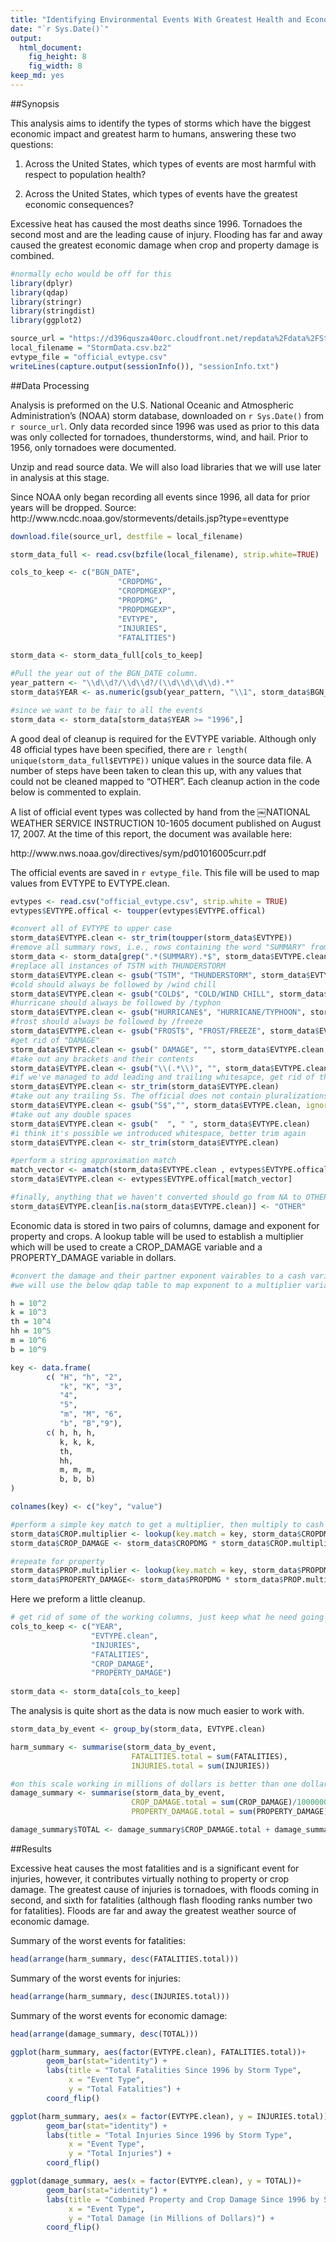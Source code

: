 ```yaml
---
title: "Identifying Environmental Events With Greatest Health and Economic Effects"
date: "`r Sys.Date()`"
output: 
  html_document: 
    fig_height: 8
    fig_width: 8
keep_md: yes
---
```


##Synopsis

This analysis aims to identify the types of storms which have the biggest economic impact and greatest harm to humans, answering these two questions:

1. Across the United States, which types of events are most harmful with respect to population health?

2. Across the United States, which types of events have the greatest economic consequences?

Excessive heat has caused the most deaths since 1996. Tornadoes the second most and are the leading cause of injury. Flooding has far and away caused the greatest economic damage when crop and property damage is combined.



```r
#normally echo would be off for this
library(dplyr)
library(qdap)
library(stringr)
library(stringdist)
library(ggplot2)

source_url = "https://d396qusza40orc.cloudfront.net/repdata%2Fdata%2FStormData.csv.bz2"
local_filename = "StormData.csv.bz2"
evtype_file = "official_evtype.csv"
writeLines(capture.output(sessionInfo()), "sessionInfo.txt")
```


##Data Processing

Analysis is preformed on the U.S. National Oceanic and Atmospheric Administration's (NOAA) storm database, downloaded on `r Sys.Date()` from `r source_url`. Only data recorded since 1996 was used as prior to this data was only collected for tornadoes, thunderstorms, wind, and hail. Prior to 1956, only tornadoes were documented.

Unzip and read source data. We will also load libraries that we will use later in analysis at this stage.

Since NOAA only began recording all events since 1996, all data for prior years will be dropped. Source: http://www.ncdc.noaa.gov/stormevents/details.jsp?type=eventtype

```r

download.file(source_url, destfile = local_filename)

storm_data_full <- read.csv(bzfile(local_filename), strip.white=TRUE)

cols_to_keep <- c("BGN_DATE", 
                        "CROPDMG",
                        "CROPDMGEXP",
                        "PROPDMG",
                        "PROPDMGEXP",
                        "EVTYPE",
                        "INJURIES",
                        "FATALITIES")

storm_data <- storm_data_full[cols_to_keep]

#Pull the year out of the BGN_DATE column.
year_pattern <- "\\d\\d?/\\d\\d?/(\\d\\d\\d\\d).*"
storm_data$YEAR <- as.numeric(gsub(year_pattern, "\\1", storm_data$BGN_DATE))

#since we want to be fair to all the events
storm_data <- storm_data[storm_data$YEAR >= "1996",]
```


A good deal of cleanup is required for the EVTYPE variable. Although only 48 official types have been specified, there are `r length( unique(storm_data_full$EVTYPE))` unique values in the source data file. A number of steps have been taken to clean this up, with any values that could not be cleaned mapped to "OTHER". Each cleanup action in the code below is commented to explain.

A list of official event types was collected by hand from the ￼NATIONAL WEATHER SERVICE INSTRUCTION 10-1605 document published on August 17, 2007. At the time of this report, the document was available here:

http://www.nws.noaa.gov/directives/sym/pd01016005curr.pdf

The official events are saved in `r evtype_file`. This file will be used to map values from EVTYPE to EVTYPE.clean.

```r
evtypes <- read.csv("official_evtype.csv", strip.white = TRUE)
evtypes$EVTYPE.offical <- toupper(evtypes$EVTYPE.offical)

#convert all of EVTYPE to upper case
storm_data$EVTYPE.clean <- str_trim(toupper(storm_data$EVTYPE))
#remove all summary rows, i.e., rows containing the word "SUMMARY" from EVTYPE.clean
storm_data <- storm_data[grep(".*(SUMMARY).*$", storm_data$EVTYPE.clean, invert = TRUE),]
#replace all instances of TSTM with THUNDERSTORM
storm_data$EVTYPE.clean <- gsub("TSTM", "THUNDERSTORM", storm_data$EVTYPE.clean, ignore.case = TRUE)
#cold should always be followed by /wind chill
storm_data$EVTYPE.clean <- gsub("COLD$", "COLD/WIND CHILL", storm_data$EVTYPE.clean, ignore.case = TRUE)
#hurricane should always be followed by /typhon
storm_data$EVTYPE.clean <- gsub("HURRICANE$", "HURRICANE/TYPHOON", storm_data$EVTYPE.clean, ignore.case = TRUE)
#frost should always be followed by /freeze
storm_data$EVTYPE.clean <- gsub("FROST$", "FROST/FREEZE", storm_data$EVTYPE.clean, ignore.case = TRUE)
#get rid of "DAMAGE"
storm_data$EVTYPE.clean <- gsub(" DAMAGE", "", storm_data$EVTYPE.clean, ignore.case = TRUE)
#take out any brackets and their contents
storm_data$EVTYPE.clean <- gsub("\\(.*\\)", "", storm_data$EVTYPE.clean, ignore.case = TRUE)
#if we've managed to add leading and trailing whitesapce, get rid of that
storm_data$EVTYPE.clean <- str_trim(storm_data$EVTYPE.clean)
#take out any trailing Ss. The official does not contain pluralizations
storm_data$EVTYPE.clean <- gsub("S$","", storm_data$EVTYPE.clean, ignore.case = TRUE)
#take out any double spaces
storm_data$EVTYPE.clean <- gsub("  ", " ", storm_data$EVTYPE.clean)
#i think it's possible we introduced whitespace, better trim again
storm_data$EVTYPE.clean <- str_trim(storm_data$EVTYPE.clean)

#perform a string approximation match
match_vector <- amatch(storm_data$EVTYPE.clean , evtypes$EVTYPE.offical)
storm_data$EVTYPE.clean <- evtypes$EVTYPE.offical[match_vector]

#finally, anything that we haven't converted should go from NA to OTHER
storm_data$EVTYPE.clean[is.na(storm_data$EVTYPE.clean)] <- "OTHER"
```

Economic data is stored in two pairs of columns, damage and exponent for property and crops. A lookup table will be used to establish a multiplier which will be used to create a CROP_DAMAGE variable and a PROPERTY_DAMAGE variable in dollars.

```r
#convert the damage and their partner exponent vairables to a cash variable
#we will use the below qdap table to map exponent to a multiplier variable and then to cash

h = 10^2
k = 10^3
th = 10^4
hh = 10^5
m = 10^6
b = 10^9

key <- data.frame(
        c( "H", "h", "2", 
           "k", "K", "3",
           "4",
           "5",
           "m", "M", "6", 
           "b", "B","9"),
        c( h, h, h,
           k, k, k,
           th,
           hh,
           m, m, m,
           b, b, b)
)

colnames(key) <- c("key", "value")

#perform a simple key match to get a multiplier, then multiply to cash
storm_data$CROP.multiplier <- lookup(key.match = key, storm_data$CROPDMGEXP, missing = 1)
storm_data$CROP_DAMAGE <- storm_data$CROPDMG * storm_data$CROP.multiplier

#repeate for property
storm_data$PROP.multiplier <- lookup(key.match = key, storm_data$PROPDMGEXP, missing = 1)
storm_data$PROPERTY_DAMAGE<- storm_data$PROPDMG * storm_data$PROP.multiplier
```

Here we preform a little cleanup.
```r
# get rid of some of the working columns, just keep what he need going forward
cols_to_keep <- c("YEAR", 
                  "EVTYPE.clean",
                  "INJURIES",
                  "FATALITIES",
                  "CROP_DAMAGE",
                  "PROPERTY_DAMAGE")
                
storm_data <- storm_data[cols_to_keep]
```

The analysis is quite short as the data is now much easier to work with.
```r

storm_data_by_event <- group_by(storm_data, EVTYPE.clean)

harm_summary <- summarise(storm_data_by_event, 
                           FATALITIES.total = sum(FATALITIES), 
                           INJURIES.total = sum(INJURIES))

#on this scale working in millions of dollars is better than one dollar, although billions or trillions might be more appropriate
damage_summary <- summarise(storm_data_by_event,
                           CROP_DAMAGE.total = sum(CROP_DAMAGE)/1000000,
                           PROPERTY_DAMAGE.total = sum(PROPERTY_DAMAGE)/1000000)

damage_summary$TOTAL <- damage_summary$CROP_DAMAGE.total + damage_summary$PROPERTY_DAMAGE.total
```

##Results

Excessive heat causes the most fatalities and is a significant event for injuries, however, it contributes virtually nothing to property or crop damage. The greatest cause of injuries is tornadoes, with floods coming in second, and sixth for fatalities (although flash flooding ranks number two for fatalities). Floods are far and away the greatest weather source of economic damage.

Summary of the worst events for fatalities:
```r
head(arrange(harm_summary, desc(FATALITIES.total)))
```

Summary of the worst events for injuries:
```r
head(arrange(harm_summary, desc(INJURIES.total)))
```

Summary of the worst events for economic damage:
```r
head(arrange(damage_summary, desc(TOTAL)))
```


```r
ggplot(harm_summary, aes(factor(EVTYPE.clean), FATALITIES.total))+ 
        geom_bar(stat="identity") +
        labs(title = "Total Fatalities Since 1996 by Storm Type", 
             x = "Event Type", 
             y = "Total Fatalities") +
        coord_flip()
```


```r
ggplot(harm_summary, aes(x = factor(EVTYPE.clean), y = INJURIES.total))+ 
        geom_bar(stat="identity") +
        labs(title = "Total Injuries Since 1996 by Storm Type", 
             x = "Event Type", 
             y = "Total Injuries") +
        coord_flip()
```

```r
ggplot(damage_summary, aes(x = factor(EVTYPE.clean), y = TOTAL))+ 
        geom_bar(stat="identity") +
        labs(title = "Combined Property and Crop Damage Since 1996 by Storm Type", 
             x = "Event Type", 
             y = "Total Damage (in Millions of Dollars)") +
        coord_flip()
```
